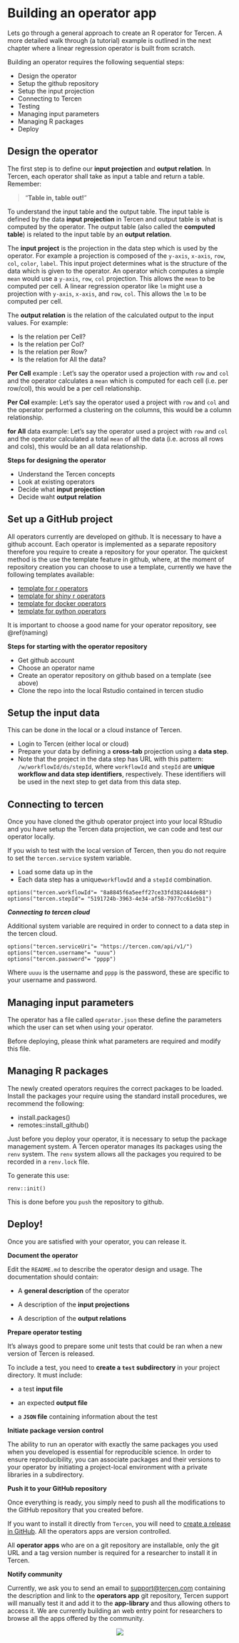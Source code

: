 # Building an operator app

Lets go through a general approach to create an R operator for Tercen. A more detailed walk through (a tutorial) example is outlined in the next chapter where a linear regression operator is built from scratch.

Building an operator requires the following sequential steps: 

* Design the operator
* Setup the github repository
* Setup the input projection
* Connecting to Tercen
* Testing 
* Managing input parameters
* Managing R packages
* Deploy


## Design the operator {-}

The first step is to define our __input projection__ and __output relation__. In Tercen, each operator shall take as input a table and return a table. Remember:

> "__Table in, table out!__"

To understand the input table and the output table. The input table is defined by the data __input projection__ in Tercen and output table is what is computed by the operator. The output table (also called the __computed table__) is related to the input table by an __output relation__.  

The __input project__ is the projection in the data step which is used by the operator. For example a projection is composed of the `y-axis`, `x-axis`, `row`, `col`, `color`, `label`. This input project determines what is the structure of the data which is given to the operator. An operator which computes a simple `mean` would use a `y-axis`, `row`, `col` projection. This allows the `mean` to be computed per cell. A linear regression operator like `lm` might use a projection with `y-axis`, `x-axis`, and `row`, `col`. This allows the `lm` to be computed per cell. 


The __output relation__ is the relation of the calculated output to the input values. For example:

* Is the relation per Cell?
* Is the relation per Col?
* Is the relation per Row? 
* Is the relation for All the data?

__Per Cell__ example : Let's say the operator used a projection with `row` and `col` and the operator calculates a `mean` which is computed for each cell (i.e. per row/col), this would be a per cell relationship.

__Per Col__ example: Let's say the operator used a project with `row` and `col` and the operator performed a clustering on the columns, this would be a column relationship.

__for All__ data example: Let's say the operator used a project with `row` and `col` and the operator calculated a total `mean` of all the data (i.e. across all rows and cols), this would be an all data relationship.

**Steps for designing the operator**

* Understand the Tercen concepts
* Look at existing operators
* Decide what __input projection__
* Decide waht __output relation__


## Set up a GitHub project {-}

All operators currently are developed on github. It is necessary to have a github account. Each operator is implemented as a separate repository therefore you require to create a repository for your operator. The quickest method is the use the template feature in github, where, at the moment of repository creation you can choose to use a template, currently we have the following templates available:

* [template for r operators](https://github.com/tercen/template_R_operator)
* [template for shiny r operators](https://github.com/tercen/template_shiny_operator)
* [template for docker operators](https://github.com/tercen/template_docker_operator)
* [template for python operators](https://github.com/tercen/template_python_operator)

It is important to choose a good name for your operator repository, see \@ref(naming)


**Steps for starting with the operator repository**

* Get github account
* Choose an operator name
* Create an operator repository on github based on a template (see above)
* Clone the repo into the local Rstudio contained in tercen studio

## Setup the input data {-}

This can be done in the local or a cloud instance of Tercen.

* Login to Tercen (either local or cloud)
* Prepare your data by defining a __cross-tab__ projection using a __data step__.
* Note that the project in the data step has URL with this pattern: `/w/workflowId/ds/stepId`, where `workflowId` and `stepId` are __unique workflow and data step identifiers__, respectively. These identifiers will be used in the next step to get data from this data step.

## Connecting to tercen {-}

Once you have cloned the github operator project into your local RStudio and you have setup the Tercen data projection, we can code and test our operator locally.

If you wish to test with the local version of Tercen, then you do not require to set the `tercen.service` system variable. 

* Load some data up in the 
* Each data step has a unique`workflowId` and a `stepId` combination.

```
options("tercen.workflowId"= "8a8845f6a5eeff27ce33fd382444de88")
options("tercen.stepId"= "5191724b-3963-4e34-af58-7977cc61e5b1")
```

___Connecting to tercen cloud___

Additional system variable are required in order to connect to a data step in the tercen cloud.

```
options("tercen.serviceUri"= "https://tercen.com/api/v1/")
options("tercen.username"= "uuuu")
options("tercen.password"= "pppp")
```

Where `uuuu` is the username and `pppp` is the password, these are specific to your username and password.


## Managing input parameters {-}

The operator has a file called `operator.json` these define the parameters which the user can set when using your operator.

Before deploying, please think what parameters are required and modify this file.

## Managing R packages {-}

The newly created operators requires the correct packages to be loaded.
Install the packages your require using the standard install procedures, we recommend the following:

* install.packages()
* remotes::install_github()

Just before you deploy your operator, it is necessary to setup the package management system. A Tercen operator manages its packages using the `renv` system. The `renv` system allows all the packages you required to be recorded in a `renv.lock` file.


To generate this use:


```
renv::init() 
```

This is done before you `push` the repository to github.



## Deploy! {-}

Once you are satisfied with your operator, you can release it.

**Document the operator**

Edit the `README.md` to describe the operator design and usage. The documentation should contain:

* A __general description__ of the operator

* A description of the __input projections__

* A description of the __output relations__

**Prepare operator testing**

It's always good to prepare some unit tests that could be ran when a new version of Tercen is released.

To include a test, you need to __create a `test` subdirectory__ in your project directory. It must include:

* a test __input file__

* an expected __output file__

* a __`JSON` file__ containing information about the test

**Initiate package version control**

The ability to run an operator with exactly the same packages you used when you developed is essential for reproducible science. In order to ensure reproducibility, you can associate packages and their versions to your operator by initiating a project-local environment with a private libraries in a subdirectory.

**Push it to your GitHub repository**

Once everything is ready, you simply need to push all the modifications to the GitHub repository that you created before.

If you want to install it directly from `Tercen`, you will need to [create a release in GitHub](https://help.github.com/en/github/administering-a-repository/managing-releases-in-a-repository). All the operators apps are version controlled.

All __operator apps__ who are on a git repository are installable, only the git URL and a tag version number is required for a researcher to install it in Tercen.

**Notify community**

Currently, we ask you to send an email to <support@tercen.com> containing the description and link to the __operators app__ git repository, Tercen support will manually test it and add it to the __app-library__ and thus allowing others to access it. We are currently building an web entry point for researchers to browse all the apps offered by the community.


<center>![](images/goldfish.png)</center>
